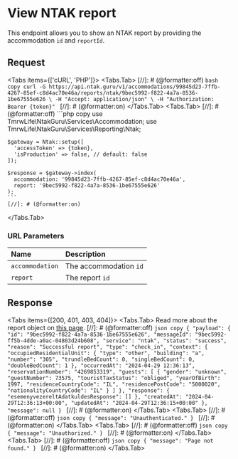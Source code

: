 
# View NTAK report

This endpoint allows you to show an NTAK report by providing the accommodation `id` and `reportId`.

## Request

<Protocol method="GET" path="/v1/accommodations/{accommodation}/reports/ntak/{report}" />

<Tabs items={['cURL', 'PHP']}>
  <Tabs.Tab>
    [//]: # (@formatter:off)
    ```bash copy
    curl -G https://api.ntak.guru/v1/accommodations/99845d23-7ffb-4267-85ef-c8d4ac70e46a/reports/ntak/9bec5992-f822-4a7a-8536-1be67555e626 \
      -H "Accept: application/json" \
      -H "Authorization: Bearer {token}"
    ```
    [//]: # (@formatter:on)
  </Tabs.Tab>
  <Tabs.Tab>
    [//]: # (@formatter:off)
    ```php copy
    use TmrwLife\NtakGuru\Services\Accommodation;
    use TmrwLife\NtakGuru\Services\Reporting\Ntak;

    $gateway = Ntak::setup([
      'accessToken' => {token},
      'isProduction' => false, // default: false
    ]);

    $response = $gateway->index(
      accommodation: '99845d23-7ffb-4267-85ef-c8d4ac70e46a',
      report: '9bec5992-f822-4a7a-8536-1be67555e626'
    );
    ```
    [//]: # (@formatter:on)
  </Tabs.Tab>
</Tabs>

### URL Parameters

| Name            | Description            |
|:----------------|:-----------------------|
| `accommodation` | The accommodation `id` |
| `report`        | The report `id`        |

## Response

<Tabs items={[200, 401, 403, 404]}>
  <Tabs.Tab>
    <Callout type="info" emoji="ℹ️">
      Read more about the report object on [this page](/reports).
    </Callout>
    [//]: # (@formatter:off)
    ```json copy
    {
      "payload": {
        "id": "9bec5992-f822-4a7a-8536-1be67555e626",
        "messageId": "9bec5992-ff5b-4dde-a0ac-04803d24b608",
        "service": "ntak",
        "status": "success",
        "reason": "Successful report",
        "type": "check_in",
        "context": {
          "occupiedResidentialUnit": {
            "type": "other",
            "building": "a",
            "number": "305",
            "trundleBedCount": 0,
            "singleBedCount": 0,
            "doubleBedCount": 1
          },
          "occurredAt": "2024-04-29 12:36:13",
          "reservationNumber": "4269853319",
          "guests": [
            {
              "gender": "unknown",
              "guestNumber": 73575,
              "touristTaxStatus": "obliged",
              "yearOfBirth": 1997,
              "residenceCountryCode": "IL",
              "residencePostCode": "5000020",
              "nationalityCountryCode": "IL"
            }
          ]
        },
        "response": {
          "esemenyvezereltAdatkuldesResponse": []
        },
        "createdAt": "2024-04-29T12:36:13+00:00",
        "updatedAt": "2024-04-29T12:36:15+00:00"
      },
      "message": null
    }
    ```
    [//]: # (@formatter:on)
  </Tabs.Tab>
  <Tabs.Tab>
    [//]: # (@formatter:off)
    ```json copy
    {
      "message": "Unauthenticated."
    }
    ```
    [//]: # (@formatter:on)
  </Tabs.Tab>
  <Tabs.Tab>
    [//]: # (@formatter:off)
    ```json copy
    {
      "message": "Unauthorized."
    }
    ```
    [//]: # (@formatter:on)
  </Tabs.Tab>
  <Tabs.Tab>
    [//]: # (@formatter:off)
    ```json copy
    {
      "message": "Page not found."
    }
    ```
    [//]: # (@formatter:on)
  </Tabs.Tab>
</Tabs>